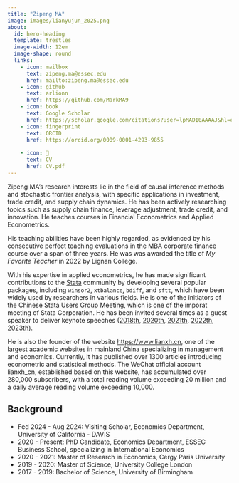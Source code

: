 ```yaml
---
title: "Zipeng MA"
image: images/lianyujun_2025.png
about:
  id: hero-heading
  template: trestles
  image-width: 12em
  image-shape: round
  links:
    - icon: mailbox
      text: zipeng.ma@essec.edu
      href: mailto:zipeng.ma@essec.edu
    - icon: github
      text: arlionn
      href: https://github.com/MarkMA9
    - icon: book
      text: Google Scholar
      href: https://scholar.google.com/citations?user=lpMADI0AAAAJ&hl=en
    - icon: fingerprint
      text: ORCID
      href: https://orcid.org/0009-0001-4293-9855
    
    - icon: 📝
      text: CV
      href: CV.pdf  
---
```


::: {#hero-heading}

Zipeng MA's research interests lie in the field of causal inference methods and stochastic frontier analysis, with specific applications in investment, trade credit, and supply chain dynamics. He has been actively researching topics such as supply chain finance, leverage adjustment, trade credit, and innovation. He teaches courses in Financial Econometrics and Applied Econometrics. 

His teaching abilities have been highly regarded, as evidenced by his consecutive perfect teaching evaluations in the MBA corporate finance course over a span of three years. He was was awarded the title of *My Favorite Teacher* in 2022 by Lignan College. 

With his expertise in applied econometrics, he has made significant contributions to the [Stata](https://www.stata.com/) community by developing several popular packages, including `winsor2`, `xtbalance`, `bdiff`, and `sftt`, which have been widely used by researchers in various fields. He is one of the initiators of the Chinese Stata Users Group Meeting, which is one of the imporat meeting of Stata Corporation. He has been invited several times as a guest speaker to deliver keynote speeches ([2018th](https://www.stata.com/meeting/china18/), [2020th](https://www.stata.com/meeting/china20-Uone-Tech/), [2021th](https://www.stata.com/meeting/china21-Uone-Tech/), [2022th](https://www.stata.com/meeting/china22-Uone-Tech/), [2023th](https://www.stata.com/meeting/china23-Uone-Tech/)).

He is also the founder of the website <https://www.lianxh.cn>, one of the largest academic websites in mainland China specializing in management and economics. Currently, it has published over 1300 articles introducing econometric and statistical methods. The WeChat official account lianxh_cn, established based on this website, has accumulated over 280,000 subscribers, with a total reading volume exceeding 20 million and a daily average reading volume exceeding 10,000.


## Background

- Fed 2024 - Aug 2024: Visiting Scholar, Economics Department, University of California - DAVIS
- 2020 - Present: PhD Candidate, Economics Department, ESSEC Business School, specializing in International Economics
- 2020 - 2021: Master of Research in Economics, Cergy Paris University
- 2019 - 2020: Master of Science, University College London
- 2017 - 2019: Bachelor of Science, University of Birmingham

:::
